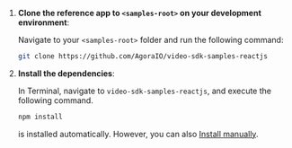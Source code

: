 <PlatformWrapper platform="react-js">

1. **Clone the <Vpd  k="SDK" /> reference app to `<samples-root>` on your development environment**:

    Navigate to your `<samples-root>` folder and run the following command:
    <ProductWrapper notAllowed="signaling">
    ```bash
    git clone https://github.com/AgoraIO/video-sdk-samples-reactjs
    ```
    </ProductWrapper>
    <ProductWrapper product="signaling">

    </ProductWrapper>
1. **Install the dependencies**:

    In Terminal, navigate to `video-sdk-samples-reactjs`, and execute the following command.

    ```bash
    npm install
    ```
    <Vpd  k="SDK" /> is installed automatically. However, you can also [Install <Vpd  k="SDK" /> manually](../reference/downloads#through-the-agora-website).

</PlatformWrapper>
